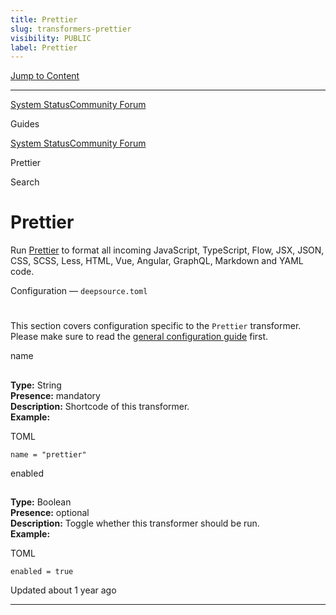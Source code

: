 ```yaml
---
title: Prettier
slug: transformers-prettier
visibility: PUBLIC
label: Prettier
---
```

[Jump to Content](#content)

* * *

[System Status](https://deepsourcestatus.com/)[Community Forum](https://discuss.deepsource.com/)

Guides

[System Status](https://deepsourcestatus.com/)[Community Forum](https://discuss.deepsource.com/)

Prettier

Search

Prettier
========

Run [Prettier](https://github.com/prettier/prettier) to format all incoming JavaScript, TypeScript, Flow, JSX, JSON, CSS, SCSS, Less, HTML, Vue, Angular, GraphQL, Markdown and YAML code.

Configuration — `deepsource.toml`

[](#configuration--deepsourcetoml)
=======================================================================

This section covers configuration specific to the `Prettier` transformer. Please make sure to read the [general configuration guide](https://deepsource-docs.readme.io/docs/configuration) first.

name

[](#name)
-----------------

**Type:** String  
**Presence:** mandatory  
**Description:** Shortcode of this transformer.  
**Example:**

TOML

`name = "prettier"`

enabled

[](#enabled)
-----------------------

**Type:** Boolean  
**Presence:** optional  
**Description:** Toggle whether this transformer should be run.  
**Example:**

TOML

`enabled = true`

Updated about 1 year ago

* * *
